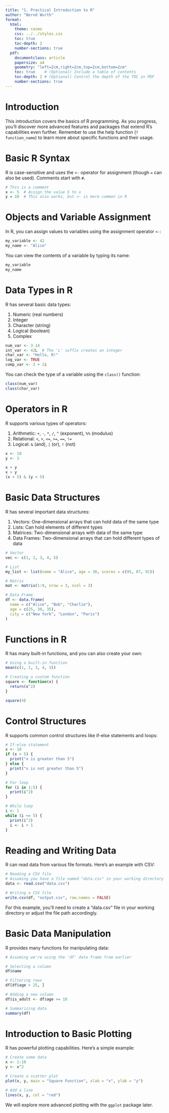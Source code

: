 ```yaml
---
title: "1. Practical Introduction to R"
author: "Bernd Wurth"
format: 
  html:
    theme: cosmo
    css: ../../styles.css
    toc: true
    toc-depth: 2
    number-sections: true
  pdf:
    documentclass: article
    papersize: a4
    geometry: "left=2cm,right=2cm,top=2cm,bottom=2cm"
    toc: true    # (Optional) Include a table of contents
    toc-depth: 2 # (Optional) Control the depth of the TOC in PDF
    number-sections: true
---
```


# Introduction

This introduction covers the basics of R programming. As you progress, you'll discover more advanced features and packages that extend R's capabilities even further. Remember to use the help function (`?function_name`) to learn more about specific functions and their usage.

# Basic R Syntax

R is case-sensitive and uses the `<-` operator for assignment (though `=` can also be used). Comments start with `#`.

```r
# This is a comment
x <- 5  # Assign the value 5 to x
y = 10  # This also works, but <- is more common in R
```

# Objects and Variable Assignment

In R, you can assign values to variables using the assignment operator `<-`:

```r
my_variable <- 42
my_name <- "Alice"
```

You can view the contents of a variable by typing its name:

```r
my_variable
my_name
```

# Data Types in R

R has several basic data types:

1. Numeric (real numbers)
2. Integer
3. Character (string)
4. Logical (boolean)
5. Complex

```r
num_var <- 3.14
int_var <- 42L  # The 'L' suffix creates an integer
char_var <- "Hello, R!"
log_var <- TRUE
comp_var <- 3 + 2i
```

You can check the type of a variable using the `class()` function:

```r
class(num_var)
class(char_var)
```

# Operators in R

R supports various types of operators:

1. Arithmetic: `+`, `-`, `*`, `/`, `^` (exponent), `%%` (modulus)
2. Relational: `<`, `>`, `<=`, `>=`, `==`, `!=`
3. Logical: `&` (and), `|` (or), `!` (not)

```r
x <- 10
y <- 3

x + y
x > y
(x > 5) & (y < 5)
```

# Basic Data Structures

R has several important data structures:

1. Vectors: One-dimensional arrays that can hold data of the same type
2. Lists: Can hold elements of different types
3. Matrices: Two-dimensional arrays with data of the same type
4. Data Frames: Two-dimensional arrays that can hold different types of data

```r
# Vector
vec <- c(1, 2, 3, 4, 5)

# List
my_list <- list(name = "Alice", age = 30, scores = c(95, 87, 91))

# Matrix
mat <- matrix(1:9, nrow = 3, ncol = 3)

# Data Frame
df <- data.frame(
  name = c("Alice", "Bob", "Charlie"),
  age = c(25, 30, 35),
  city = c("New York", "London", "Paris")
)
```

# Functions in R

R has many built-in functions, and you can also create your own:

```r
# Using a built-in function
mean(c(1, 2, 3, 4, 5))

# Creating a custom function
square <- function(x) {
  return(x^2)
}

square(4)
```

# Control Structures

R supports common control structures like if-else statements and loops:

```r
# If-else statement
x <- 10
if (x > 5) {
  print("x is greater than 5")
} else {
  print("x is not greater than 5")
}

# For loop
for (i in 1:5) {
  print(i^2)
}

# While loop
i <- 1
while (i <= 5) {
  print(i^2)
  i <- i + 1
}
```

# Reading and Writing Data

R can read data from various file formats. Here's an example with CSV:

```r
# Reading a CSV file
# Assuming you have a file named "data.csv" in your working directory
data <- read.csv("data.csv")

# Writing a CSV file
write.csv(df, "output.csv", row.names = FALSE)
```

For this example, you'll need to create a "data.csv" file in your working directory or adjust the file path accordingly.

# Basic Data Manipulation

R provides many functions for manipulating data:

```r
# Assuming we're using the 'df' data frame from earlier

# Selecting a column
df$name

# Filtering rows
df[df$age > 25, ]

# Adding a new column
df$is_adult <- df$age >= 18

# Summarizing data
summary(df)
```

# Introduction to Basic Plotting

R has powerful plotting capabilities. Here's a simple example:

```r
# Create some data
x <- 1:10
y <- x^2

# Create a scatter plot
plot(x, y, main = "Square Function", xlab = "x", ylab = "y")

# Add a line
lines(x, y, col = "red")
```

We will explore more advanced plotting with the `ggplot` package later.

